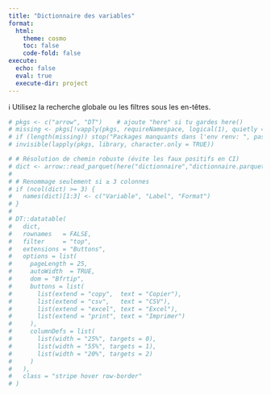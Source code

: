 ```yaml
---
title: "Dictionnaire des variables"
format:
  html:
    theme: cosmo
    toc: false
    code-fold: false
execute:
  echo: false
  eval: true
  execute-dir: project
---
```


::: {.box .note}
ℹ️ Utilisez la recherche globale ou les filtres sous les en-têtes.
:::

```r
# pkgs <- c("arrow", "DT")    # ajoute "here" si tu gardes here()
# missing <- pkgs[!vapply(pkgs, requireNamespace, logical(1), quietly = TRUE)]
# if (length(missing)) stop("Packages manquants dans l'env renv: ", paste(missing, collapse = ", "), call. = FALSE)
# invisible(lapply(pkgs, library, character.only = TRUE))

```


```r
# # Résolution de chemin robuste (évite les faux positifs en CI)
# dict <- arrow::read_parquet(here("dictionnaire","dictionnaire.parquet"))
# 
# # Renommage seulement si ≥ 3 colonnes
# if (ncol(dict) >= 3) {
#   names(dict)[1:3] <- c("Variable", "Label", "Format")
# }
# 
# DT::datatable(
#   dict,
#   rownames   = FALSE,
#   filter     = "top",
#   extensions = "Buttons",
#   options = list(
#     pageLength = 25,
#     autoWidth  = TRUE,
#     dom = "Bfrtip",
#     buttons = list(
#       list(extend = "copy",  text = "Copier"),
#       list(extend = "csv",   text = "CSV"),
#       list(extend = "excel", text = "Excel"),
#       list(extend = "print", text = "Imprimer")
#     ),
#     columnDefs = list(
#       list(width = "25%", targets = 0),
#       list(width = "55%", targets = 1),
#       list(width = "20%", targets = 2)
#     )
#   ),
#   class = "stripe hover row-border"
# )
```
